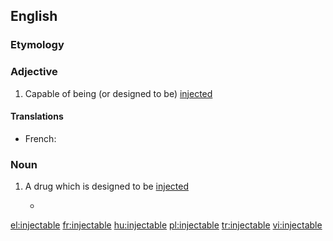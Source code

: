 ==English==

===Etymology===

{{suffix|inject|able}}

===Adjective===
{{en-adj|-}}

# Capable of being (or designed to be) [[inject]]ed

====Translations====
{{trans-top|capable of being injected}}
* French: {{t+|fr|injectable|m|f}}
{{trans-mid}}
{{trans-bottom}}

===Noun===
{{en-noun}}

# {{pharmacy}} A drug which is designed to be [[inject]]ed
#* {{quote-news|2009|January 3|Amy Zipkin|Drugstores, Too, Feel Recession Pain|New York Times|url=http://www.nytimes.com/2009/01/03/business/03interview.html
|passage=Complex high-cost drug therapy, such as '''injectables''' and infusions, are close to a $70 billion sector. }}

[[el:injectable]]
[[fr:injectable]]
[[hu:injectable]]
[[pl:injectable]]
[[tr:injectable]]
[[vi:injectable]]